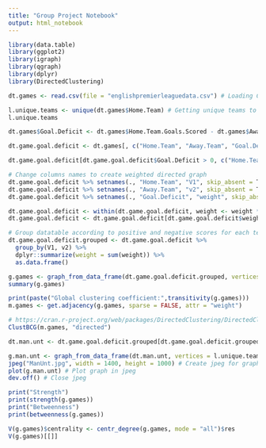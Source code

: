 ```yaml
---
title: "Group Project Notebook"
output: html_notebook
---
```


```r
library(data.table)
library(ggplot2)
library(igraph)
library(qgraph)
library(dplyr)
library(DirectedClustering)

dt.games <- read.csv(file = "englishpremierleaguedata.csv") # Loading CSV
```

```r
l.unique.teams <- unique(dt.games$Home.Team) # Getting unique teams to create vertices of graph
l.unique.teams
```

```r
dt.games$Goal.Deficit <- dt.games$Home.Team.Goals.Scored - dt.games$Away.Team.Goals.Scored # Goal deficit/superavit for home team
```

```r
dt.game.goal.deficit <- dt.games[, c("Home.Team", "Away.Team", "Goal.Deficit")] # Select only these 3 columns

dt.game.goal.deficit[dt.game.goal.deficit$Goal.Deficit > 0, c("Home.Team", "Away.Team")] <- dt.game.goal.deficit[dt.game.goal.deficit$Goal.Deficit > 0, c("Away.Team", "Home.Team")] # If Goal.Deficit > 0, change Home.Team to Away.Team and vice versa. In this case we want the origin of the edges of the directed graph to be the team that lost and the destiny, the team that won. It could be used oppositely, changing to Goal.Deficit < 0.

# Change columns names to create weighted directed graph
dt.game.goal.deficit %>% setnames(., "Home.Team", "V1", skip_absent = T)
dt.game.goal.deficit %>% setnames(., "Away.Team", "v2", skip_absent = T)
dt.game.goal.deficit %>% setnames(., "Goal.Deficit", "weight", skip_absent = T)

dt.game.goal.deficit <- within(dt.game.goal.deficit, weight <- weight * ifelse(weight < 0, -1, 1)) # If weight < 0, make it positive, since edges must all be positive. This can be done because we already swapped the values for Home.Team and Away.Team in case this value is negative
dt.game.goal.deficit <- dt.game.goal.deficit[dt.game.goal.deficit$weight != 0,] # Removing edges with weight 0

# Group datatable according to positive and negative scores for each team, so every vertex only has at most 2 edges with each other team, 1 incoming and 1 outgoing.
dt.game.goal.deficit.grouped <- dt.game.goal.deficit %>% 
  group_by(V1, v2) %>%
  dplyr::summarize(weight = sum(weight)) %>% 
  as.data.frame()
```

```r
g.games <- graph_from_data_frame(dt.game.goal.deficit.grouped, vertices = l.unique.teams)
summary(g.games)
```

```r
print(paste("Global clustering coefficient:",transitivity(g.games)))
m.games <- get.adjacency(g.games, sparse = FALSE, attr = "weight")

# https://cran.r-project.org/web/packages/DirectedClustering/DirectedClustering.pdf
ClustBCG(m.games, "directed")
```

```r
dt.man.unt <- dt.game.goal.deficit.grouped[dt.game.goal.deficit.grouped$V1 == "MAN UTD" | dt.game.goal.deficit.grouped$v2 == "MAN UTD",] # Getting rows for Manchester United

g.man.unt <- graph_from_data_frame(dt.man.unt, vertices = l.unique.teams) # Create graph from Manchester United datatable
jpeg("ManUnt.jpg", width = 1400, height = 1000) # Create jpeg for graph
plot(g.man.unt) # Plot graph in jpeg
dev.off() # Close jpeg
```

```r
print("Strength")
print(strength(g.games))
print("Betweenness")
print(betweenness(g.games))
```

```r
V(g.games)$centrality <- centr_degree(g.games, mode = "all")$res
V(g.games)[[]]
```

```r
```

```r
```

```r
```

```r
```

```r
```

```r
```